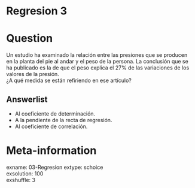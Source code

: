 # Regresion 3

Question
========

Un estudio ha examinado la relación entre las presiones que se producen en la planta del pie al andar y el peso de la persona. La conclusión que se ha publicado es la de que el peso explica el 27% de las variaciones de los valores de la presión.  
¿A qué medida se están refiriendo en ese artículo?  

Answerlist
----------
* Al coeficiente de determinación.  
* A la pendiente de la recta de regresión.  
*	Al coeficiente de correlación.


Meta-information
================
exname: 03-Regresion 
extype: schoice  
exsolution: 100  
exshuffle: 3  

